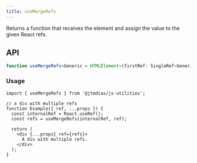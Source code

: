 ```yaml
---
title: useMergeRefs
---
```

Returns a function that receives the element and assign the value to the given React refs.

## API

```typescript
function useMergeRefs<Generic = HTMLElement>(firstRef: SingleRef<Generic>, secondRef: SingleRef<Generic>): MergedRefCallback<Generic>;
```

### Usage

```tsx
import { useMergeRefs } from '@jtmdias/js-utilities';

// a div with multiple refs
function Example({ ref, ...props }) {
  const internalRef = React.useRef();
  const refs = useMergeRefs(internalRef, ref);

  return (
    <div {...props} ref={refs}>
      A div with multiple refs.
    </div>
  );
}
```
